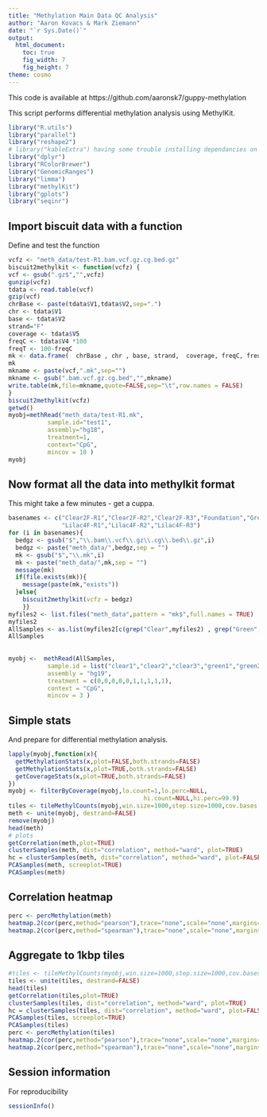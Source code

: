 ```yaml
---
title: "Methylation Main Data QC Analysis"
author: "Aaron Kovacs & Mark Ziemann"
date: "`r Sys.Date()`"
output:
  html_document:
    toc: true
    fig_width: 7
    fig_height: 7
theme: cosmo
---
```


This code is available at https://github.com/aaronsk7/guppy-methylation


This script performs differential methylation analysis using MethylKit.

```r

library("R.utils")
library("parallel")
library("reshape2")
# library("kableExtra") having some trouble installing dependancies on bio2
library("dplyr")
library("RColorBrewer")
library("GenomicRanges")
library("limma")
library("methylKit")
library("gplots")
library("seqinr")

```


## Import biscuit data with a function

Define and test the function

```r

vcfz <- "meth_data/test-R1.bam.vcf.gz.cg.bed.gz"
biscuit2methylkit <- function(vcfz) {
vcf <- gsub(".gz$","",vcfz)
gunzip(vcfz)
tdata <- read.table(vcf)
gzip(vcf)
chrBase <- paste(tdata$V1,tdata$V2,sep=".")
chr <- tdata$V1
base <- tdata$V2
strand="F"
coverage <- tdata$V5
freqC <- tdata$V4 *100 
freqT <- 100-freqC 
mk <- data.frame(  chrBase , chr , base, strand,  coverage, freqC, freqT )
mk
mkname <- paste(vcf,".mk",sep="")
mkname <- gsub(".bam.vcf.gz.cg.bed","",mkname)
write.table(mk,file=mkname,quote=FALSE,sep="\t",row.names = FALSE)
}
biscuit2methylkit(vcfz)
getwd()
myobj=methRead("meth_data/test-R1.mk",
           sample.id="test1",
           assembly="hg18",
           treatment=1,
           context="CpG",
           mincov = 10 )
myobj

```

## Now format all the data into methylkit format

This might take a few minutes - get a cuppa.

```r

basenames <- c("Clear2F-R1","Clear2F-R2","Clear2F-R3","Foundation","Green3F-R1","Green3F-R2","Green3F-R3",
               "Lilac4F-R1","Lilac4F-R2","Lilac4F-R3")
for (i in basenames){
  bedgz <- gsub("$","\\.bam\\.vcf\\.gz\\.cg\\.bed\\.gz",i)
  bedgz <- paste("meth_data/",bedgz,sep = "")
  mk <- gsub("$","\\.mk",i)
  mk <- paste("meth_data/",mk,sep = "")
  message(mk)
  if(file.exists(mk)){
    message(paste(mk,"exists"))
  }else{
    biscuit2methylkit(vcfz = bedgz)  
    }}
myfiles2 <- list.files("meth_data",pattern = "mk$",full.names = TRUE)
myfiles2
AllSamples <- as.list(myfiles2[c(grep("Clear",myfiles2) , grep("Green",myfiles2), grep("Lilac",myfiles2), grep("Foundation",myfiles2))])
AllSamples
            
            
myobj <-  methRead(AllSamples,
           sample.id = list("clear1","clear2","clear3","green1","green2","green3","Lilac1","Lilac2","Lilac3","Foundation"),
           assembly = "hg19",
           treatment = c(0,0,0,0,0,1,1,1,1,1),
           context = "CpG",
           mincov = 3 )

```

## Simple stats

And prepare for differential methylation analysis.

```r

lapply(myobj,function(x){
  getMethylationStats(x,plot=FALSE,both.strands=FALSE)
  getMethylationStats(x,plot=TRUE,both.strands=FALSE)
  getCoverageStats(x,plot=TRUE,both.strands=FALSE)
})
myobj <- filterByCoverage(myobj,lo.count=1,lo.perc=NULL,
                                      hi.count=NULL,hi.perc=99.9)
tiles <- tileMethylCounts(myobj,win.size=1000,step.size=1000,cov.bases = 10)
meth <- unite(myobj, destrand=FALSE)
remove(myobj)
head(meth)
# plots
getCorrelation(meth,plot=TRUE)
clusterSamples(meth, dist="correlation", method="ward", plot=TRUE)
hc = clusterSamples(meth, dist="correlation", method="ward", plot=FALSE)
PCASamples(meth, screeplot=TRUE)
PCASamples(meth)

```


## Correlation heatmap

```r

perc <- percMethylation(meth)
heatmap.2(cor(perc,method="pearson"),trace="none",scale="none",margins=c(7,7),main="Pearson")
heatmap.2(cor(perc,method="spearman"),trace="none",scale="none",margins=c(7,7),main="Spearman")

```

## Aggregate to 1kbp tiles

```r

#tiles <- tileMethylCounts(myobj,win.size=1000,step.size=1000,cov.bases = 10)
tiles <- unite(tiles, destrand=FALSE)
head(tiles)
getCorrelation(tiles,plot=TRUE)
clusterSamples(tiles, dist="correlation", method="ward", plot=TRUE)
hc = clusterSamples(tiles, dist="correlation", method="ward", plot=FALSE)
PCASamples(tiles, screeplot=TRUE)
PCASamples(tiles)
perc <- percMethylation(tiles)
heatmap.2(cor(perc,method="pearson"),trace="none",scale="none",margins=c(7,7),main="Pearson")
heatmap.2(cor(perc,method="spearman"),trace="none",scale="none",margins=c(7,7),main="Spearman")

```

## Session information

For reproducibility

```r

sessionInfo()

```